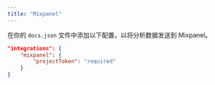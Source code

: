 ```yaml
---
title: "Mixpanel"
---
```


在你的 `docs.json` 文件中添加以下配置，以将分析数据发送到 Mixpanel。

```json Analytics options in docs.json
"integrations": {
    "mixpanel": {
        "projectToken": "required"
    }
}
```

